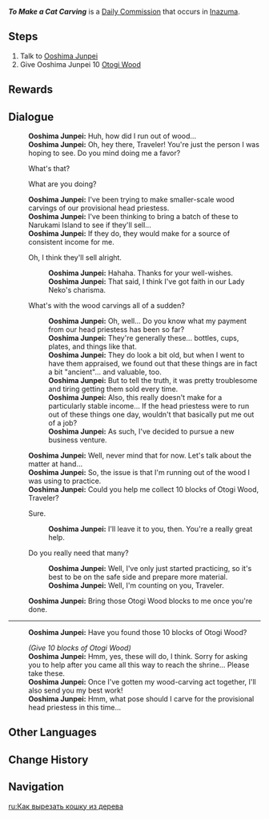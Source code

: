 {{Quest Infobox
|id            = 22043
|type          = Commission
|image         = Commission To Make a Cat Carving.png
|startLocation = [[Asase Shrine]], [[Inazuma]]
|region        = Inazuma
|area          = Seirai Island
|subarea       = Asase Shrine
|requirement   = Complete [[Neko Is a Cat]] [[World Quest]] Series
|other         = AR-Dependent Rewards
|characters    = Ooshima Junpei; Traveler
|npc           = Ooshima Junpei
}}
'''''To Make a Cat Carving''''' is a [[Daily Commission]] that occurs in [[Inazuma]].

==Steps==
#Talk to [[Ooshima Junpei]]
#Give Ooshima Junpei 10 [[Otogi Wood]]
<!--
==Gameplay Notes==
 Any notes that will help complete the quest -->
<!-- Any screenshots or videos that can help complete the quest go into the gallery
<gallery>
</gallery>
 -->
==Rewards==
{{Commission Rewards|full}}

==Dialogue==
{{Quest Description|[[Ooshima Junpei]], who works at the [[Asase Shrine]], seems to be bothered by something...}}
{{Dialogue start}}
:'''Ooshima Junpei:''' Huh, how did I run out of wood...
:'''Ooshima Junpei:''' Oh, hey there, Traveler! You're just the person I was hoping to see. Do you mind doing me a favor?
:{{DIcon}} What's that?
:{{DIcon}} What are you doing?
:'''Ooshima Junpei:''' I've been trying to make smaller-scale wood carvings of our provisional head priestess.
:'''Ooshima Junpei:''' I've been thinking to bring a batch of these to Narukami Island to see if they'll sell...
:'''Ooshima Junpei:''' If they do, they would make for a source of consistent income for me.
:{{DIcon}} Oh, I think they'll sell alright.
::'''Ooshima Junpei:''' Hahaha. Thanks for your well-wishes.
::'''Ooshima Junpei:''' That said, I think I've got faith in our Lady Neko's charisma.
:{{DIcon}} What's with the wood carvings all of a sudden?
::'''Ooshima Junpei:''' Oh, well... Do you know what my payment from our head priestess has been so far?
::'''Ooshima Junpei:''' They're generally these... bottles, cups, plates, and things like that.
::'''Ooshima Junpei:''' They do look a bit old, but when I went to have them appraised, we found out that these things are in fact a bit "ancient"... and valuable, too.
::'''Ooshima Junpei:''' But to tell the truth, it was pretty troublesome and tiring getting them sold every time.
::'''Ooshima Junpei:''' Also, this really doesn't make for a particularly stable income... If the head priestess were to run out of these things one day, wouldn't that basically put me out of a job?
::'''Ooshima Junpei:''' As such, I've decided to pursue a new business venture.
:'''Ooshima Junpei:''' Well, never mind that for now. Let's talk about the matter at hand...
:'''Ooshima Junpei:''' So, the issue is that I'm running out of the wood I was using to practice.
:'''Ooshima Junpei:''' Could you help me collect 10 blocks of Otogi Wood, Traveler?
:{{DIcon}} Sure.
::'''Ooshima Junpei:''' I'll leave it to you, then. You're a really great help.
:{{DIcon}} Do you really need that many?
::'''Ooshima Junpei:''' Well, I've only just started practicing, so it's best to be on the safe side and prepare more material.
::'''Ooshima Junpei:''' Well, I'm counting on you, Traveler.
:'''Ooshima Junpei:''' Bring those Otogi Wood blocks to me once you're done.
----
:'''Ooshima Junpei:''' Have you found those 10 blocks of Otogi Wood?

:''(Give 10 blocks of Otogi Wood)''
:'''Ooshima Junpei:''' Hmm, yes, these will do, I think. Sorry for asking you to help after you came all this way to reach the shrine... Please take these.
:'''Ooshima Junpei:''' Once I've gotten my wood-carving act together, I'll also send you my best work!
:'''Ooshima Junpei:''' Hmm, what pose should I carve for the provisional head priestess in this time...
{{Dialogue end}}

==Other Languages==
{{Other Languages
|en      = To Make a Cat Carving
|zhs     = 雕猫之法
|zhs_rm  = Diāo Māo zhī Fǎ
|zht     = 雕貓之法
|zht_rm  = Diāo Māo zhī Fǎ
|zh_tl   = A Method of Cat-Carving
|ja      = 猫を彫る方法
|ja_rm   = Neko wo Horu Houhou
|ja_tl   = A Method of Cat-Carving
|ko      = 고양이를 조각하는 법
|ko_rm   = Goyang'ireul Jogakhaneun Beop
|ko_tl   = How to Carve a Cat
|es      = El método para tallar gatos
|es_tl   = The Method for Carving Cats
|fr      = Sculpture de chat
|fr_tl   = Cat Sculpture
|ru      = Как вырезать кошку из дерева
|ru_tl   = How to Carve a Cat Out of Wood
|th      = เทคนิคการสลักแมว
|th_rm   = 
|th_tl   = Cat Carving Technique
|vi      = Thuật Điêu Khắc Mèo
|vi_tl   = Cat Sculpture
|de      = So macht man eine Katzenschnitzerei
|de_tl   = So Does One Make a Cat Carving
|id      = Mengukir Patung Kucing
|id_tl   = Carving Cat Statue
|pt      = Fazendo uma Escultura de Gato
|pt_tl   = Making a Cat Sculpture
|tr      = Kedi Oyması Yapmak
|tr_tl   = 
|it      = Statue a forma di gatto
|it_tl   = 
}}

==Change History==
{{Change History|2.1}}
==Navigation==
{{Commission Navbox|Inazuma|Standalone}}

[[ru:Как вырезать кошку из дерева]]